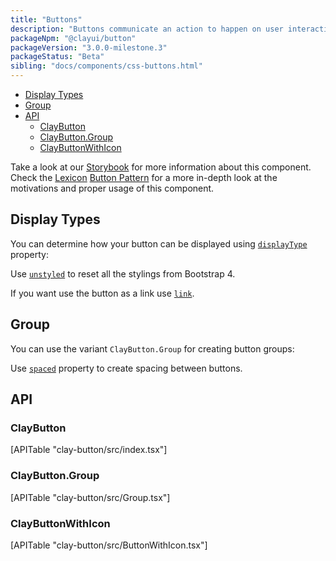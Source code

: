 ```yaml
---
title: "Buttons"
description: "Buttons communicate an action to happen on user interaction."
packageNpm: "@clayui/button"
packageVersion: "3.0.0-milestone.3"
packageStatus: "Beta"
sibling: "docs/components/css-buttons.html"
---
```



<div class="nav-toc-absolute">
<div class="nav-toc">

- [Display Types](#display-types)
- [Group](#group)
- [API](#api)
    - [ClayButton](#claybutton)
    - [ClayButton.Group](#claybutton.group)
    - [ClayButtonWithIcon](#claybuttonwithicon)

</div>
</div>

<div class="clay-site-alert alert alert-warning">
    Take a look at our <a href="https://storybook-clayui.netlify.com/?path=/story/claybutton--default">Storybook</a> for more information about this component.
</div>

<div class="clay-site-alert alert alert-info">
	Check the <a href="https://liferay.design/lexicon/">Lexicon</a> <a href="https://liferay.design/lexicon/core-components/buttons/">Button Pattern</a> for a more in-depth look at the motivations and proper usage of this component.
</div>

## Display Types

You can determine how your button can be displayed using [`displayType`](#api-displayType) property:

Use [`unstyled`](#api-unstyled) to reset all the stylings from Bootstrap 4.

If you want use the button as a link use [`link`](#api-link).

<ButtonDisplayTypes />

## Group

You can use the variant `ClayButton.Group` for creating button groups:

Use [`spaced`](#api-spaced) property to create spacing between buttons.

<ButtonGroup />

## API

### ClayButton

<div>
    [APITable "clay-button/src/index.tsx"]
</div>

### ClayButton.Group

<div>
    [APITable "clay-button/src/Group.tsx"]
</div>

### ClayButtonWithIcon

<div>
    [APITable "clay-button/src/ButtonWithIcon.tsx"]
</div>
